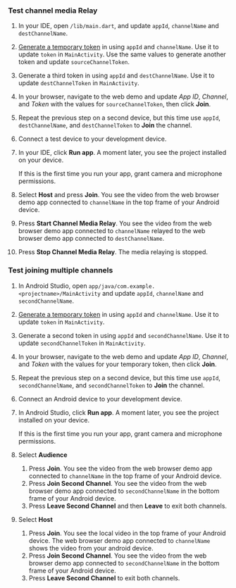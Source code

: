 <PlatformWrapper platform="flutter">

### Test channel media Relay

1. In your IDE, open `/lib/main.dart`, and update `appId`, `channelName` and `destChannelName`.

1. [Generate a temporary token](../reference/manage-agora-account#generate-a-temporary-token) in <Vpl k="CONSOLE" /> using `appId` and `channelName`. Use it to update `token` in `MainActivity`. Use the same values to generate another token and update `sourceChannelToken`.

1. Generate a third token in <Vpl k="CONSOLE" /> using `appId` and `destChannelName`. Use it to update `destChannelToken` in `MainActivity`.

1. In your browser, navigate to the <Link target="_blank" to="{{Global.DEMO_BASIC_VIDEO_CALL_URL}}"><Vg k="COMPANY" /> web demo</Link> and update _App ID_, _Channel_, and _Token_ with the values for `sourceChannelToken`, then click **Join**.

1. Repeat the previous step on a second device, but this time use `appId`, `destChannelName`, and `destChannelToken` to **Join** the channel.

1. Connect a test device to your development device.

1. In your IDE, click **Run app**. A moment later, you see the project installed on your device.

    If this is the first time you run your app, grant camera and microphone permissions.

1. Select **Host** and press **Join**. You see the video from the web browser demo app connected to `channelName` in the top frame of your Android device.

1. Press **Start Channel Media Relay**. You see the video from the web browser demo app connected to `channelName` relayed to the web browser demo app connected to `destChannelName`.

1. Press **Stop Channel Media Relay**. The media relaying is stopped.

### Test joining multiple channels

1. In Android Studio, open `app/java/com.example.<projectname>/MainActivity` and update `appId`, `channelName` and `secondChannelName`.

2. [Generate a temporary token](../reference/manage-agora-account#generate-a-temporary-token) in <Vpl k="CONSOLE" /> using `appId` and `channelName`. Use it to update `token` in `MainActivity`.

3. Generate a second token in <Vpl k="CONSOLE" /> using `appId` and `secondChannelName`. Use it to update `secondChannelToken` in `MainActivity`.

4. In your browser, navigate to the <Link target="_blank" to="{{Global.DEMO_BASIC_VIDEO_CALL_URL}}"><Vg k="COMPANY" /> web demo</Link> and update _App ID_, _Channel_, and _Token_ with the values for your temporary token, then click **Join**.

5. Repeat the previous step on a second device, but this time use `appId`, `secondChannelName`, and `secondChannelToken` to **Join** the channel.

6. Connect an Android device to your development device.

7. In Android Studio, click **Run app**. A moment later, you see the project installed on your device.

    If this is the first time you run your app, grant camera and microphone permissions.

8. Select **Audience** 

    1. Press **Join**. You see the video from the web browser demo app connected to `channelName` in the top frame of your Android device.
    2. Press **Join Second Channel**. You see the video from the web browser demo app connected to `secondChannelName` in the bottom frame of your Android device.
    3. Press **Leave Second Channel** and then **Leave** to exit both channels.

9. Select **Host** 

    1. Press **Join**. You see the local video in the top frame of your Android device. The web browser demo app connected to `channelName` shows the video from your android device.
    2. Press **Join Second Channel**. You see the video from the web browser demo app connected to `secondChannelName` in the bottom frame of your Android device.
    3. Press **Leave Second Channel** to exit both channels.

</PlatformWrapper>
